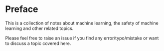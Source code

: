 # Preface {.unnumbered}

This is a collection of notes about machine learning, the safety of machine learning and other related topics.

Please feel free to raise an issue if you find any error/typo/mistake or want to discuss a topic covered here.